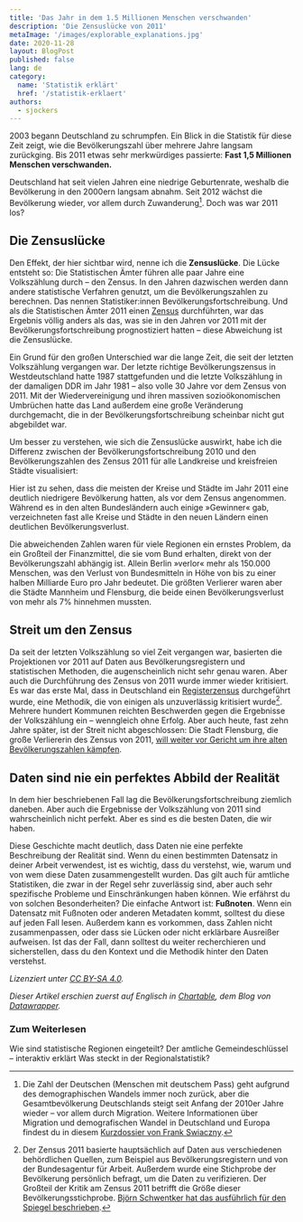 ```yaml
---
title: 'Das Jahr in dem 1.5 Millionen Menschen verschwanden'
description: 'Die Zensuslücke von 2011'
metaImage: '/images/explorable_explanations.jpg'
date: 2020-11-28
layout: BlogPost
published: false
lang: de
category:
  name: 'Statistik erklärt'
  href: '/statistik-erklaert'
authors:
  - sjockers
---
```



2003 begann Deutschland zu schrumpfen. Ein Blick in die Statistik für diese Zeit zeigt, wie die Bevölkerungszahl über mehrere Jahre langsam zurückging. Bis 2011 etwas sehr merkwürdiges passierte: **Fast 1,5 Millionen Menschen verschwanden.**

<DatawrapperChart
  title="Die Zensus-Lücke"
  src="https://datawrapper.dwcdn.net/zWzI9/"
/>

Deutschland hat seit vielen Jahren eine niedrige Geburtenrate, weshalb die Bevölkerung in den 2000ern langsam abnahm. Seit 2012 wächst die Bevölkerung wieder, vor allem durch Zuwanderung[^1]. Doch was war 2011 los?

## Die Zensuslücke

Den Effekt, der hier sichtbar wird, nenne ich die **Zensuslücke**. Die Lücke entsteht so: Die Statistischen Ämter führen alle paar Jahre eine Volkszählung durch – den Zensus. In den Jahren dazwischen werden dann andere statistische Verfahren genutzt, um die Bevölkerungszahlen zu berechnen. Das nennen Statistiker:innen Bevölkerungsfortschreibung. Und als die Statistischen Ämter 2011 einen [Zensus](https://www.zensus2011.de/EN/) durchführten, war das Ergebnis völlig anders als das, was sie in den Jahren vor 2011 mit der Bevölkerungsfortschreibung prognostiziert hatten – diese Abweichung ist die Zensuslücke.

Ein Grund für den großen Unterschied war die lange Zeit, die seit der letzten Volkszählung vergangen war. Der letzte richtige Bevölkerungszensus in Westdeutschland hatte 1987 stattgefunden und die letzte Volkszählung in der damaligen DDR im Jahr 1981 – also volle 30 Jahre vor dem Zensus von 2011. Mit der Wiedervereinigung und ihren massiven sozioökonomischen Umbrüchen hatte das Land außerdem eine große Veränderung durchgemacht, die in der Bevölkerungsfortschreibung scheinbar nicht gut abgebildet war.

Um besser zu verstehen, wie sich die Zensuslücke auswirkt, habe ich die Differenz zwischen der Bevölkerungsfortschreibung 2010 und den Bevölkerungszahlen des Zensus 2011 für alle Landkreise und kreisfreien Städte visualisiert:

<DatawrapperChart
  title="Die Gewinner und Verlierer des Zensus 2011"
  src="https://datawrapper.dwcdn.net/PORrr/"
/>

Hier ist zu sehen, dass die meisten der Kreise und Städte im Jahr 2011 eine deutlich niedrigere Bevölkerung hatten, als vor dem Zensus angenommen. Während es in den alten Bundesländern auch einige »Gewinner« gab, verzeichneten fast alle Kreise und Städte in den neuen Ländern einen deutlichen Bevölkerungsverlust.

Die abweichenden Zahlen waren für viele Regionen ein ernstes Problem, da ein Großteil der Finanzmittel, die sie vom Bund erhalten, direkt von der Bevölkerungszahl abhängig ist. Allein Berlin »verlor« mehr als 150.000 Menschen, was den Verlust von Bundesmitteln in Höhe von bis zu einer halben Milliarde Euro pro Jahr bedeutet. Die größten Verlierer waren aber die Städte Mannheim und Flensburg, die beide einen Bevölkerungsverlust von mehr als 7% hinnehmen mussten.

## Streit um den Zensus

Da seit der letzten Volkszählung so viel Zeit vergangen war, basierten die Projektionen vor 2011 auf Daten aus Bevölkerungsregistern und statistischen Methoden, die augenscheinlich nicht sehr genau waren. Aber auch die Durchführung des Zensus von 2011 wurde immer wieder kritisiert. Es war das erste Mal, dass in Deutschland ein [Registerzensus](https://ec.europa.eu/eurostat/cros/content/register-based-census_en) durchgeführt wurde, eine Methodik, die von einigen als unzuverlässig kritisiert wurde[^2]. Mehrere hundert Kommunen reichten Beschwerden gegen die Ergebnisse der Volkszählung ein – wenngleich ohne Erfolg. Aber auch heute, fast zehn Jahre später, ist der Streit nicht abgeschlossen: Die Stadt Flensburg, die große Verliererin des Zensus von 2011, [will weiter vor Gericht um ihre alten Bevölkerungszahlen kämpfen](https://www.sueddeutsche.de/panorama/justiz-schleswig-streit-um-zensus-2011-flensburg-will-in-naechste-instanz-dpa.urn-newsml-dpa-com-20090101-200114-99-472458).

## Daten sind nie ein perfektes Abbild der Realität

In dem hier beschriebenen Fall lag die Bevölkerungsfortschreibung ziemlich daneben. Aber auch die Ergebnisse der Volkszählung von 2011 sind wahrscheinlich nicht perfekt. Aber es sind es die besten Daten, die wir haben.

Diese Geschichte macht deutlich, dass Daten nie eine perfekte Beschreibung der Realität sind. Wenn du einen bestimmten Datensatz in deiner Arbeit verwendest, ist es wichtig, dass du verstehst, wie, warum und von wem diese Daten zusammengestellt wurden. Das gilt auch für amtliche Statistiken, die zwar in der Regel sehr zuverlässig sind, aber auch sehr spezifische Probleme und Einschränkungen haben können. Wie erfährst du von solchen Besonderheiten? Die einfache Antwort ist: **Fußnoten**. Wenn ein Datensatz mit Fußnoten oder anderen Metadaten kommt, solltest du diese auf jeden Fall lesen. Außerdem kann es vorkommen, dass Zahlen nicht zusammenpassen, oder dass sie Lücken oder nicht erklärbare Ausreißer aufweisen. Ist das der Fall, dann solltest du weiter recherchieren und sicherstellen, dass du den Kontext und die Methodik hinter den Daten verstehst.

_Lizenziert unter [CC BY-SA 4.0](https://creativecommons.org/licenses/by-sa/4.0/)._

_Dieser Artikel erschien zuerst auf Englisch in [Chartable](https://blog.datawrapper.de/weekly-chart-census-gap/), dem Blog von [Datawrapper](https://www.datawrapper.de/)._

[^1]: Die Zahl der Deutschen (Menschen mit deutschem Pass) geht aufgrund des demographischen Wandels immer noch zurück, aber die Gesamtbevölkerung Deutschlands steigt seit Anfang der 2010er Jahre wieder – vor allem durch Migration. Weitere Informationen über Migration und demografischen Wandel in Deutschland und Europa findest du in diesem [Kurzdossier von Frank Swiaczny](https://www.bpb.de/gesellschaft/migration/kurzdossiers/177957/introduction).
[^2]: Der Zensus 2011 basierte hauptsächlich auf Daten aus verschiedenen behördlichen Quellen, zum Beispiel aus Bevölkerungsregistern und von der Bundesagentur für Arbeit. Außerdem wurde eine Stichprobe der Bevölkerung persönlich befragt, um die Daten zu verifizieren. Der Großteil der Kritik am Zensus 2011 betrifft die Größe dieser Bevölkerungsstichprobe. [Björn Schwentker hat das ausführlich für den Spiegel beschrieben](https://www.spiegel.de/politik/deutschland/zensus-2011-mehr-als-800-gemeinden-haben-widerspruch-eingelegt-a-914463.html).

### Zum Weiterlesen

<ArrowLink href="/statistik-erklaert/nuts">
  Wie sind statistische Regionen eingeteilt?
</ArrowLink>
<ArrowLink href="/statistik-erklaert/ags">
  Der amtliche Gemeindeschlüssel – interaktiv erklärt
</ArrowLink>
<ArrowLink href="/statistik-erklaert/dimensions">
  Was steckt in der Regionalstatistik?
</ArrowLink>
